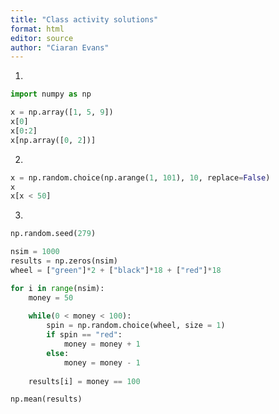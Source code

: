 ```yaml
---
title: "Class activity solutions"
format: html
editor: source
author: "Ciaran Evans"
---
```


1.

```python
import numpy as np

x = np.array([1, 5, 9])
x[0]
x[0:2]
x[np.array([0, 2])]
```

2.

```python
x = np.random.choice(np.arange(1, 101), 10, replace=False)
x
x[x < 50]
```

3.

```python
np.random.seed(279)

nsim = 1000
results = np.zeros(nsim)
wheel = ["green"]*2 + ["black"]*18 + ["red"]*18

for i in range(nsim):
    money = 50
  
    while(0 < money < 100):
        spin = np.random.choice(wheel, size = 1)
        if spin == "red":
            money = money + 1
        else:
            money = money - 1
    
    results[i] = money == 100

np.mean(results)
```




